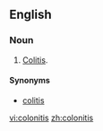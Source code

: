 ==English==

===Noun===
{{en-noun|-}}

#{{rare}} [[colitis|Colitis]].

====Synonyms====
*[[colitis]]

[[vi:colonitis]]
[[zh:colonitis]]